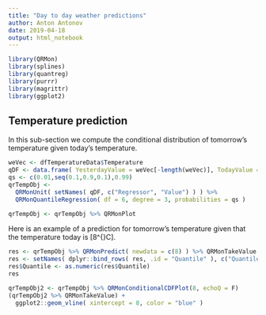 ```yaml
---
title: "Day to day weather predictions"
author: Anton Antonov
date: 2019-04-18
output: html_notebook
---
```


```r
library(QRMon)
library(splines)
library(quantreg)
library(purrr)
library(magrittr)
library(ggplot2)
```


## Temperature prediction 

In this sub-section we compute the conditional distribution of tomorrow's temperature 
given today's temperature.

```r
weVec <- dfTemperatureData$Temperature
qDF <- data.frame( YesterdayValue = weVec[-length(weVec)], TodayValue = weVec[-1] )
qs <- c(0.01,seq(0.1,0.9,0.1),0.99)
qrTempObj <- 
  QRMonUnit( setNames( qDF, c("Regressor", "Value") ) ) %>% 
  QRMonQuantileRegression( df = 6, degree = 3, probabilities = qs )
```


```r
qrTempObj <- qrTempObj %>% QRMonPlot
```

Here is an example of a prediction for tomorrow's temperature given that the temperature today is \[8^{\circ}C\].

```r
res <- qrTempObj %>% QRMonPredict( newdata = c(8) ) %>% QRMonTakeValue
res <- setNames( dplyr::bind_rows( res, .id = "Quantile" ), c("Quantile", "TodayTemperature", "TomorrowTemperture") )
res$Quantile <- as.numeric(res$Quantile)
res
```

```r
qrTempObj2 <- qrTempObj %>% QRMonConditionalCDFPlot(8, echoQ = F)
(qrTempObj2 %>% QRMonTakeValue) +
  ggplot2::geom_vline( xintercept = 8, color = "blue" )
```


